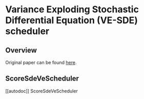 <!--Copyright 2023 The HuggingFace Team. All rights reserved.

Licensed under the Apache License, Version 2.0 (the "License"); you may not use this file except in compliance with
the License. You may obtain a copy of the License at

http://www.apache.org/licenses/LICENSE-2.0

Unless required by applicable law or agreed to in writing, software distributed under the License is distributed on
an "AS IS" BASIS, WITHOUT WARRANTIES OR CONDITIONS OF ANY KIND, either express or implied. See the License for the
specific language governing permissions and limitations under the License.
-->

# Variance Exploding Stochastic Differential Equation (VE-SDE) scheduler

## Overview

Original paper can be found [here](https://arxiv.org/abs/2011.13456).

## ScoreSdeVeScheduler
[[autodoc]] ScoreSdeVeScheduler
